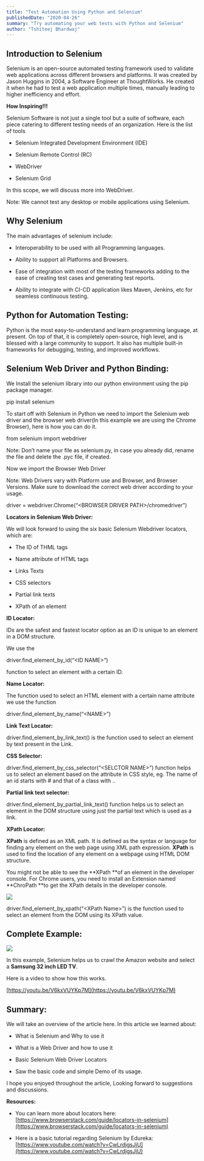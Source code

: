 ```yaml
---
title: "Test Automation Using Python and Selenium"
publishedDate: "2020-04-26"
summary: "Try automating your web tests with Python and Selenium"
author: "Tshiteej Bhardwaj"
---
```


<!-- # Test Automation Using Python and Selenium -->

## **Introduction to Selenium**

Selenium is an open-source automated testing framework used to validate web applications across different browsers and platforms. It was created by Jason Huggins in 2004, a Software Engineer at ThoughtWorks. He created it when he had to test a web application multiple times, manually leading to higher inefficiency and effort.

**How Inspiring!!!**

Selenium Software is not just a single tool but a suite of software, each piece catering to different testing needs of an organization. Here is the list of tools

- Selenium Integrated Development Environment (IDE)

- Selenium Remote Control (RC)

- WebDriver

- Selenium Grid

In this scope, we will discuss more into WebDriver.

Note: We cannot test any desktop or mobile applications using Selenium.

## **Why Selenium**

The main advantages of selenium include:

- Interoperability to be used with all Programming languages.

- Ability to support all Platforms and Browsers.

- Ease of integration with most of the testing frameworks adding to the ease of creating test cases and generating test reports.

- Ability to integrate with CI-CD application likes Maven, Jenkins, etc for seamless continuous testing.

## **Python for Automation Testing:**

Python is the most easy-to-understand and learn programming language, at present. On top of that, it is completely open-source, high level, and is blessed with a large community to support. It also has multiple built-in frameworks for debugging, testing, and improved workflows.

## **Selenium Web Driver and Python Binding:**

We Install the selenium library into our python environment using the pip package manager.

pip install selenium

To start off with Selenium in Python we need to import the Selenium web driver and the browser web driver(In this example we are using the Chrome Browser), here is how you can do it.

from selenium import webdriver

Note: Don’t name your file as selenium.py, in case you already did, rename the file and delete the .pyc file, if created.

Now we import the Browser Web Driver

Note: Web Drivers vary with Platform use and Browser, and Browser Versions. Make sure to download the correct web driver according to your usage.

driver = webdriver.Chrome(“&lt;BROWSER DRIVER PATH&gt;/chromedriver”)

**Locators in Selenium Web Driver:**

We will look forward to using the six basic Selenium Webdriver locators, which are:

- The ID of THML tags

- Name attribute of HTML tags

- Links Texts

- CSS selectors

- Partial link texts

- XPath of an element

**ID Locator:**

IDs are the safest and fastest locator option as an ID is unique to an element in a DOM structure.

We use the

driver.find_element_by_id(“&lt;ID NAME&gt;”)

function to select an element with a certain ID.

**Name Locator:**

The function used to select an HTML element with a certain name attribute we use the function

driver.find_element_by_name(“&lt;NAME&gt;”)

**Link Text Locator:**

driver.find_element_by_link_text() is the function used to select an element by text present in the Link.

**CSS Selector:**

driver.find_element_by_css_selector(“&lt;SELCTOR NAME&gt;”) function helps us to select an element based on the attribute in CSS style, eg. The name of an id starts with # and that of a class with ..

**Partial link text selector:**

driver.find_element_by_partial_link_text() function helps us to select an element in the DOM structure using just the partial text which is used as a link.

**XPath Locator:**

**XPath** is defined as an XML path. It is defined as the syntax or language for finding any element on the web page using XML path expression. **XPath** is used to find the location of any element on a webpage using HTML DOM structure.

You might not be able to see the **XPath **of an element in the developer console. For Chrome users, you need to install an Extension named **ChroPath **to get the XPath details in the developer console.

![](https://cdn.hashnode.com/res/hashnode/image/upload/v1608828054535/ofA5D5tkO.png)

driver.find_element_by_xpath(“&lt;XPath Name&gt;”) is the function used to select an element from the DOM using its XPath value.

## **Complete Example:**

![](https://cdn.hashnode.com/res/hashnode/image/upload/v1608828056970/vYUwMWu08.png)

In this example, Selenium helps us to crawl the Amazon website and select a **Samsung 32 inch LED TV**.

Here is a video to show how this works.

[https://youtu.be/V6kxVUYKp7M](https://youtu.be/V6kxVUYKp7M)

## **Summary:**

We will take an overview of the article here. In this article we learned about:

- What is Selenium and Why to use it

- What is a Web Driver and how to use it

- Basic Selenium Web Driver Locators

- Saw the basic code and simple Demo of its usage.

I hope you enjoyed throughout the article, Looking forward to suggestions and discussions.

**Resources:**

- You can learn more about locators here: [https://www.browserstack.com/guide/locators-in-selenium](https://www.browserstack.com/guide/locators-in-selenium)

- Here is a basic tutorial regarding Selenium by Edureka: [https://www.youtube.com/watch?v=CwLrdjgsJjU](https://www.youtube.com/watch?v=CwLrdjgsJjU)
